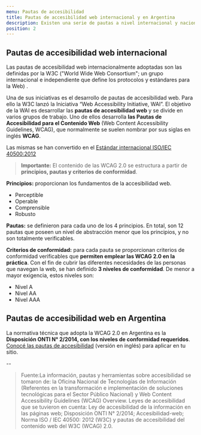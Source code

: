 ```yaml
---
menu: Pautas de accesibilidad
title: Pautas de accesibilidad web internacional y en Argentina
description: Existen una serie de pautas a nivel internacional y nacional desarrolladas con el objetivo de mejorar la experiencia de todas las personas en la web.
position: 2
---
```


## Pautas de accesibilidad web internacional
Las pautas de accesibilidad web internacionalmente adoptadas son las definidas por la W3C ("World Wide Web Consortium"; un grupo internacional e independiente que define los protocolos y estándares para la Web) . 

Una de sus iniciativas es el desarrollo de pautas de accesibilidad web. Para ello la W3C lanzó la Iniciativa “Web Accessibility Initiative, WAI”. El objetivo de la WAI es desarrollar las **pautas de accesibilidad web** y se divide en varios grupos de trabajo. Uno de ellos desarrolla **las Pautas de Accesibilidad para el Contenido Web** (Web Content Accessibility Guidelines, WCAG), que normalmente se suelen nombrar por sus siglas en inglés **WCAG**. 

Las mismas se han convertido en el [Estándar internacional ISO/IEC 40500:2012](https://www.iso.org/standard/58625.html)


> **Importante:** El contenido de las WCAG 2.0 se estructura a partir de **principios, pautas y criterios de conformidad**.


**Principios:** proporcionan los fundamentos de la accesibilidad web.

- Perceptible
- Operable
- Comprensible
- Robusto

**Pautas:** se definieron para cada uno de los 4 principios. En total, son 12 pautas que poseen un nivel de abstracción menor que los principios, y no son totalmente verificables. 

**Criterios de conformidad:** para cada pauta se proporcionan criterios de conformidad verificables que **permiten emplear las WCAG 2.0 en la práctica**. Con el fin de cubrir las diferentes necesidades de las personas que navegan la web, se han definido **3 niveles de conformidad**. De menor a mayor exigencia, estos niveles son: 
- Nivel A
- Nivel AA
- Nivel AAA

## Pautas de accesibilidad web en Argentina

La normativa técnica que adopta la WCAG 2.0 en Argentina es la **Disposición ONTI N° 2/2014, con los niveles de conformidad requeridos**. [Conocé las pautas de accesibilidad](https://www.w3.org/TR/UNDERSTANDING-WCAG20/Overview.html) (versión en inglés) para aplicar en tu sitio. 











--

>Fuente:La información, pautas y herramientas sobre accesibilidad se tomaron de: la Oficina Nacional de Tecnologías de Información (Referentes en la transformación e implementación de soluciones tecnológicas para el Sector Público Nacional) y Web Content Accessibility Guidelines (WCAG) Overview. 
Leyes de accesibilidad que se tuvieron en cuenta: Ley de accesibilidad de la información en las páginas web; Disposición ONTI N° 2/2014; Accesibilidad-web; Norma ISO / IEC 40500: 2012 (W3C) y pautas de accesibilidad del contenido web del W3C (WCAG) 2.0.
